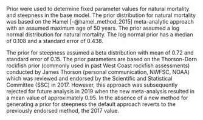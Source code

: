 
Prior were used to determine fixed parameter values for natural mortality and steepness in the base model.  The prior distribution for natural mortality was based on the Hamel [-@hamel_method_2015] meta-analytic approach with  an assumed maximum age of 50 years. The prior assumed a log normal distribution for natural mortality. The log normal prior has a median of 0.108 and a standard error of 0.438. 

The prior for steepness assumed a beta distribution with mean of 0.72 and standard error of 0.15. The prior parameters are based on the Thorson-Dorn rockfish prior (commonly used in past West Coast rockfish assessments) conducted by James Thorson (personal communication, NWFSC, NOAA) which was reviewed and endorsed by the Scientific and Statistical Committee (SSC) in 2017. However, this approach was subsequently rejected for future analysis in 2019 when the new meta-analysis resulted in a mean value of approximately 0.95. In the absence of a new method for generating a prior for steepness the default approach reverts to the previously endorsed method, the 2017 value.
